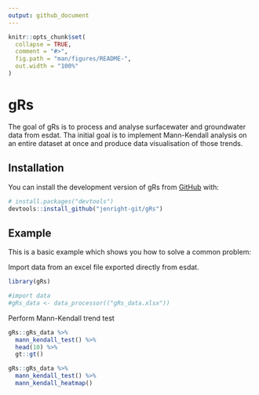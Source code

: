 ```yaml
---
output: github_document
---
```


<!-- README.md is generated from README.Rmd. Please edit that file -->

```r
knitr::opts_chunk$set(
  collapse = TRUE,
  comment = "#>",
  fig.path = "man/figures/README-",
  out.width = "100%"
)
```

# gRs

<!-- badges: start -->
<!-- badges: end -->

The goal of gRs is to process and analyse surfacewater and groundwater data from esdat.
Tha initial goal is to implement Mann-Kendall analysis on an entire dataset at once and produce data visualisation of those trends.

## Installation

You can install the development version of gRs from [GitHub](https://github.com/) with:

``` r
# install.packages("devtools")
devtools::install_github("jenright-git/gRs")
```

## Example

This is a basic example which shows you how to solve a common problem:

Import data from an excel file exported directly from esdat.

```r
library(gRs)

#import data
#gRs_data <- data_processor(("gRs_data.xlsx"))

```

Perform Mann-Kendall trend test
```r
gRs::gRs_data %>% 
  mann_kendall_test() %>% 
  head(10) %>% 
  gt::gt()
```

```r
gRs::gRs_data %>% 
  mann_kendall_test() %>% 
  mann_kendall_heatmap()
```


